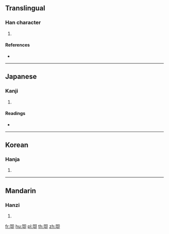 ==Translingual==

===Han character===
{{Han char|rn=26|rad=卩|as=09|sn=11|four=|canj=RSSL|ids=⿰咢卩}}

# {{defn|Han|sort=卩09}}

====References====
* {{Han ref|kx=0160.070|dkj=02876|dj=0366.090|hdz=10319.020|uh=537E|ud=21374}}

----

==Japanese==

===Kanji===
{{ja-kanji|grade=|rs=卩09}}

# {{defn|lang=ja|sort=卩09}}

====Readings====
* {{ja-readings|on=[[がく]] (gaku)|kun=[[うわあご]] (uwaago)}}

----

==Korean==

===Hanja===
{{ko-hanja|hangeul=악|rv=ak|mr=ak}}

# {{defn|lang=ko|sort=卩09}}

----

==Mandarin==

===Hanzi===
{{cmn-hanzi|pin=[[è]] ([[e4]])|wg=o<sup>4</sup>}}

# {{defn|lang=cmn|sort=卩09}}

[[fr:卾]]
[[hu:卾]]
[[pl:卾]]
[[th:卾]]
[[zh:卾]]